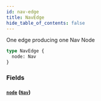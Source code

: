 ```yaml
---
id: nav-edge
title: NavEdge
hide_table_of_contents: false
---
```



One edge producing one Nav Node

```graphql
type NavEdge {
  node: Nav
}
```


### Fields

#### [`node`](#) ([`Nav`](/demand/api/graphql-admin/reference/objects/nav))






